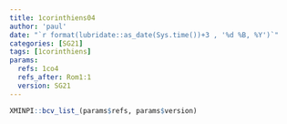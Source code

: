 ```yaml
---
title: 1corinthiens04
author: 'paul'
date: "`r format(lubridate::as_date(Sys.time())+3 , '%d %B, %Y')`"
categories: [SG21]
tags: [1corinthiens]
params:
  refs: 1co4
  refs_after: Rom1:1
  version: SG21
---
```


```r
XMINPI::bcv_list_(params$refs, params$version)
```

